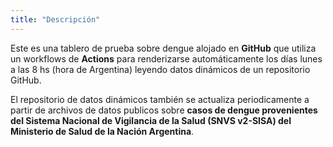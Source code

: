 ```yaml
---
title: "Descripción"
---
```


Este es una tablero de prueba sobre dengue alojado en **GitHub** que utiliza un workflows de **Actions** para renderizarse automáticamente los días lunes a las 8 hs (hora de Argentina) leyendo datos dinámicos de un repositorio GitHub.

El repositorio de datos dinámicos también se actualiza periodicamente a partir de archivos de datos publicos sobre **casos de dengue provenientes del Sistema Nacional de Vigilancia de la Salud (SNVS v2-SISA) del Ministerio de Salud de la Nación Argentina**.
